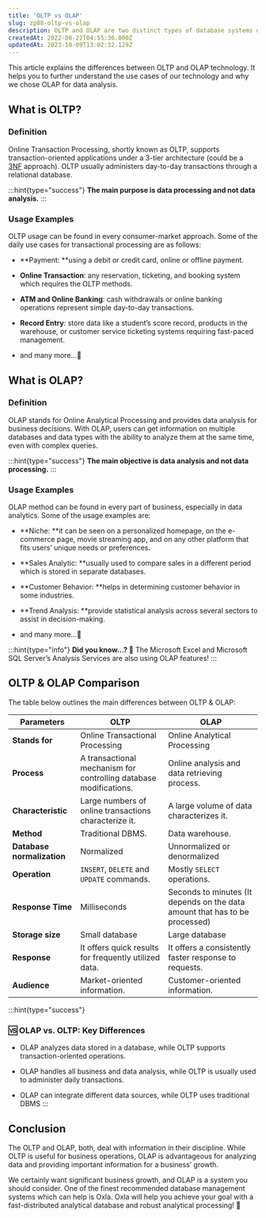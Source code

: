 ```yaml
---
title: 'OLTP vs OLAP'
slug: zp88-oltp-vs-olap
description: OLTP and OLAP are two distinct types of database systems used for different purposes. Let's go over the definitions and usage cases for both systems.
createdAt: 2022-08-22T04:55:36.000Z
updatedAt: 2023-10-09T13:02:32.129Z
---
```


This article explains the differences between OLTP and OLAP technology. It helps you to further understand the use cases of our technology and why we chose OLAP for data analysis.

## What is OLTP?

### Definition

Online Transaction Processing, shortly known as OLTP, supports transaction-oriented applications under a 3-tier architecture (could be a [3NF](https://en.wikipedia.org/wiki/Third_normal_form) approach). OLTP usually administers day-to-day transactions through a relational database.

:::hint{type="success"}
**The main purpose is data processing and not data analysis.**
:::

### Usage Examples

OLTP usage can be found in every consumer-market approach. Some of the daily use cases for transactional processing are as follows:

*   **Payment: **using a debit or credit card, online or offline payment.

*   **Online Transaction**: any reservation, ticketing, and booking system which requires the OLTP methods.

*   **ATM and Online Banking**: cash withdrawals or online banking operations represent simple day-to-day transactions.

*   **Record Entry**: store data like a student’s score record, products in the warehouse, or customer service ticketing systems requiring fast-paced management.&#x20;

*   and many more…💨

## What is OLAP?

### Definition

OLAP stands for Online Analytical Processing and provides data analysis for business decisions. With OLAP, users can get information on multiple databases and data types with the ability to analyze them at the same time, even with complex queries.

:::hint{type="success"}
**The main objective is data analysis and not data processing.**
:::

### Usage Examples

OLAP method can be found in every part of business, especially in data analytics. Some of the usage examples are:

*   **Niche: **it can be seen on a personalized homepage, on the e-commerce page, movie streaming app, and on any other platform that fits users’ unique needs or preferences.

*   **Sales Analytic: **usually used to compare sales in a different period which is stored in separate databases.

*   **Customer Behavior: **helps in determining customer behavior in some industries.

*   **Trend Analysis: **provide statistical analysis across several sectors to assist in decision-making.

*   and many more…💨

:::hint{type="info"}
**Did you know\...? 🧐**
The Microsoft Excel and Microsoft SQL Server’s Analysis Services are also using OLAP features!
:::

## OLTP & OLAP Comparison

The table below outlines the main differences between OLTP & OLAP:

| **Parameters**             | **OLTP**                                                          | **OLAP**                                                                    |
| -------------------------- | ----------------------------------------------------------------- | --------------------------------------------------------------------------- |
| **Stands for**             | Online Transactional Processing                                   | Online Analytical Processing                                                |
| **Process**                | A transactional mechanism for controlling database modifications. | Online analysis and data retrieving process.                                |
| **Characteristic**         | Large numbers of online transactions characterize it.             | A large volume of data characterizes it.                                    |
| **Method**                 | Traditional DBMS.                                                 | Data warehouse.                                                             |
| **Database normalization** | Normalized                                                        | Unnormalized or denormalized                                                |
| **Operation**              | `INSERT`, `DELETE` and `UPDATE` commands.                         | Mostly `SELECT` operations.                                                 |
| **Response Time**          | Milliseconds                                                      | Seconds to minutes (It depends on the data amount that has to be processed) |
| **Storage size**           | Small database                                                    | Large database                                                              |
| **Response**               | It offers quick results for frequently utilized data.             | It offers a consistently faster response to requests.                       |
| **Audience**               | Market-oriented information.                                      | Customer-oriented information.                                              |

:::hint{type="success"}
### 🆚 OLAP vs. OLTP: Key Differences

*   OLAP analyzes data stored in a database, while OLTP supports transaction-oriented operations.

*   OLAP handles all business and data analysis, while OLTP is usually used to administer daily transactions.&#x20;

*   OLAP can integrate different data sources, while OLTP uses traditional DBMS
:::

## Conclusion

The OLTP and OLAP, both, deal with information in their discipline. While OLTP is useful for business operations, OLAP is advantageous for analyzing data and providing important information for a business’ growth.&#x20;

We certainly want significant business growth, and OLAP is a system you should consider. One of the finest recommended database management systems which can help is Oxla. Oxla will help you achieve your goal with a fast-distributed analytical database and robust analytical processing! 🚀































